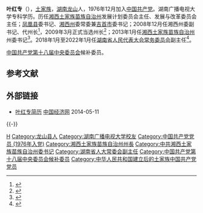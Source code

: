 '''叶红专'''（{{bd|1958年|6月||catIdx=Ye叶}}），[[土家族|土家族]]，[[湖南|湖南]][[龙山|龙山]]人，1976年12月加入[[中国共产党|中国共产党]]。湖南广播电视大学专科学历。历任[[湘西土家族苗族自治州|湘西土家族苗族自治州]]发展计划委员会主任、发展与改革委员会主任；[[凤凰县|凤凰县]]委书记、[[湘西州|湘西州]]委常委兼[[吉首市|吉首市]]委书记；2008年12月任湘西州委副书记、代州长<ref>{{Cite web |url=http://news.sina.com.cn/o/2008-12-20/235414911319s.shtml |title=存档副本 |accessdate=2011-12-15 |archive-date=2014-05-05 |archive-url=https://web.archive.org/web/20140505054230/http://news.sina.com.cn/o/2008-12-20/235414911319s.shtml |dead-url=no }}</ref>，2009年3月正式当选州长<ref>{{Cite web |url=http://news.163.com/09/0328/07/55FOL2JD000120GR.html |title=存档副本 |accessdate=2011-12-15 |archive-date=2014-05-05 |archive-url=https://web.archive.org/web/20140505071725/http://news.163.com/09/0328/07/55FOL2JD000120GR.html |dead-url=no }}</ref>；2013年1月任[[湘西土家族苗族自治州|湘西土家族苗族自治州]]州委书记<ref>{{Cite web |url=http://renshi.people.com.cn/n/2013/0124/c139617-20312630.html |title=存档副本 |accessdate=2014-05-05 |archive-date=2013-05-04 |archive-url=https://web.archive.org/web/20130504231156/http://renshi.people.com.cn/n/2013/0124/c139617-20312630.html |dead-url=no }}</ref>。2018年1月至2022年1月任[[湖南省人民代表大会常务委员会|湖南省人民代表大会常务委员会]]副主任<ref>{{Cite web |url=http://media.china.com.cn/cmyw/2018-01-28/1216044.html |title=许达哲当选湖南省省长　杜家毫当选湖南人大常委会主任 |access-date=2018-01-31 |archive-url=https://web.archive.org/web/20180131200944/http://media.china.com.cn/cmyw/2018-01-28/1216044.html |archive-date=2018-01-31 |dead-url=yes }}</ref>。

[[中国共产党第十八届中央委员会|中国共产党第十八届中央委员会]]候补委员。

== 参考文献 ==
{{Reflist}}
== 外部链接 ==
* [http://district.ce.cn/newarea/sddy/201302/21/t20130221_24131550_1.shtml 叶红专简历]{{Wayback|url=http://district.ce.cn/newarea/sddy/201302/21/t20130221_24131550_1.shtml |date=20130429164846 }} [[中国经济网|中国经济网]] 2014-05-11

{{-}}
{{start box}}
{{s-ppo|cpc}}
{{s-before|[[何泽中|何泽中]]}}
{{s-title|[[中国共产党湘西土家族苗族自治州委员会|中国共产党湘西土家族苗族自治州委员会]]书记|2013年1月－2021年3月}} 
{{s-after|[[虢正贵|虢正贵]]}}
{{s-before|[[彭武长|彭武长]]}}
{{s-title|[[中国共产党吉首市委员会|中国共产党吉首市委员会]]书记|2007年12月－2008年12月}} 
{{s-after|[[秦国文|秦国文]]}}
{{s-before|[[刘昌刚|刘昌刚]]}}
{{s-title|[[中国共产党凤凰县委员会|中国共产党凤凰县委员会]]书记|2006年4月－2007年12月}} 
{{s-after|[[张永忠|张永忠]]}}
{{s-gov|prc}}
{{s-before|[[徐克勤|徐克勤]]}}
{{s-title|[[湘西土家族苗族自治州人民政府|湘西土家族苗族自治州人民政府]]州长|2008年12月－2013年2月}} 
{{s-after|[[郭建群|郭建群]]}}
{{end box}}
{{湖南省湘西州正职领导人}}

{{DEFAULTSORT:Ye叶}}
[[Category:葉姓|H]]
[[Category:龙山县人|Category:龙山县人]]
[[Category:湖南广播电视大学校友|Category:湖南广播电视大学校友]]
[[Category:中国共产党党员_(1976年入党)|Category:中国共产党党员 (1976年入党)]]
[[Category:湘西土家族苗族自治州州長|Category:湘西土家族苗族自治州州長]]
[[Category:中共湘西土家族苗族自治州委书记|Category:中共湘西土家族苗族自治州委书记]]
[[Category:湖南省人大常委会副主任|Category:湖南省人大常委会副主任]]
[[Category:中国共产党第十八届中央委员会候补委员|Category:中国共产党第十八届中央委员会候补委员]]
[[Category:中华人民共和国建立后的土家族中国共产党党员|Category:中华人民共和国建立后的土家族中国共产党党员]]